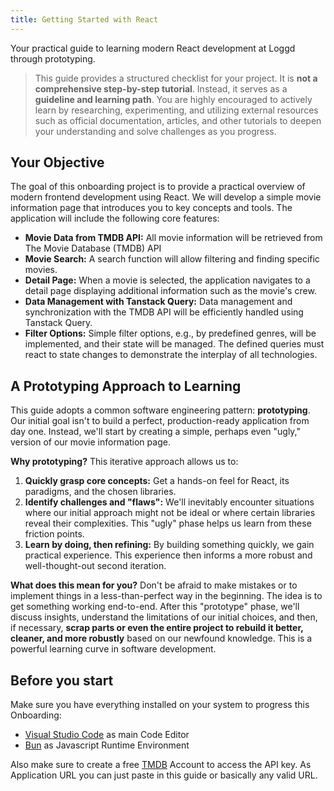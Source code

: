 ```yaml
---
title: Getting Started with React
---
```


Your practical guide to learning modern React development at Loggd through prototyping.

> This guide provides a structured checklist for your project. It is **not a comprehensive step-by-step tutorial**. Instead, it serves as a **guideline and learning path**. You are highly encouraged to actively learn by researching, experimenting, and utilizing external resources such as official documentation, articles, and other tutorials to deepen your understanding and solve challenges as you progress.


## Your Objective

The goal of this onboarding project is to provide a practical overview of modern frontend development using React. We will develop a simple movie information page that introduces you to key concepts and tools. The application will include the following core features:
- **Movie Data from TMDB API:** All movie information will be retrieved from The Movie Database (TMDB) API
- **Movie Search:** A search function will allow filtering and finding specific movies.
- **Detail Page:** When a movie is selected, the application navigates to a detail page displaying additional information such as the movie's crew.
- **Data Management with Tanstack Query:** Data management and synchronization with the TMDB API will be efficiently handled using Tanstack Query.
- **Filter Options:** Simple filter options, e.g., by predefined genres, will be implemented, and their state will be managed. The defined queries must react to state changes to demonstrate the interplay of all technologies.

## A Prototyping Approach to Learning

This guide adopts a common software engineering pattern: **prototyping**. Our initial goal isn't to build a perfect, production-ready application from day one. Instead, we'll start by creating a simple, perhaps even "ugly," version of our movie information page.

**Why prototyping?** This iterative approach allows us to:
1. **Quickly grasp core concepts:** Get a hands-on feel for React, its paradigms, and the chosen libraries.
2. **Identify challenges and "flaws":** We'll inevitably encounter situations where our initial approach might not be ideal or where certain libraries reveal their complexities. This "ugly" phase helps us learn from these friction points.
3. **Learn by doing, then refining:** By building something quickly, we gain practical experience. This experience then informs a more robust and well-thought-out second iteration.

**What does this mean for you?**
Don't be afraid to make mistakes or to implement things in a less-than-perfect way in the beginning. The idea is to get something working end-to-end. After this "prototype" phase, we'll discuss insights, understand the limitations of our initial choices, and then, if necessary, **scrap parts or even the entire project to rebuild it better, cleaner, and more robustly** based on our newfound knowledge. This is a powerful learning curve in software development.

## Before you start

Make sure you have everything installed on your system to progress this Onboarding:
- [Visual Studio Code](https://code.visualstudio.com/download) as main Code Editor
- [Bun](https://bun.sh/) as Javascript Runtime Environment

Also make sure to create a free [TMDB](https://www.themoviedb.org/) Account to access the API key. As Application URL you can just paste in this guide or basically any valid URL.
